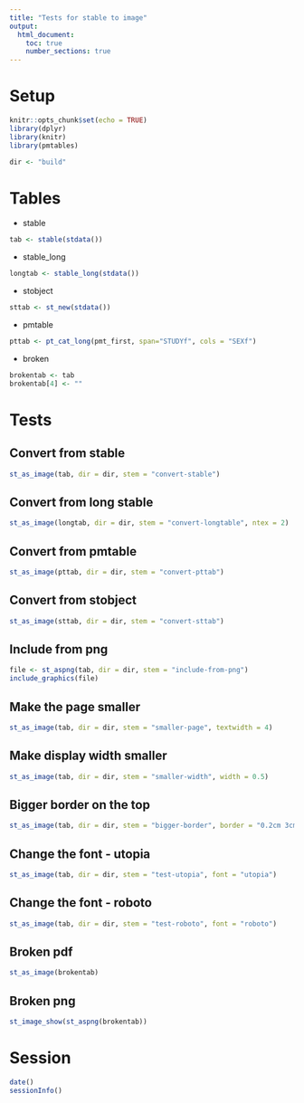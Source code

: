 ```yaml
---
title: "Tests for stable to image"
output: 
  html_document: 
    toc: true
    number_sections: true
---
```


# Setup

```r
knitr::opts_chunk$set(echo = TRUE)
library(dplyr)
library(knitr)
library(pmtables)

dir <- "build"
```


# Tables

- stable

```r
tab <- stable(stdata())
```

- stable_long

```r
longtab <- stable_long(stdata())
```


- stobject

```r
sttab <- st_new(stdata())
```

- pmtable

```r
pttab <- pt_cat_long(pmt_first, span="STUDYf", cols = "SEXf")
```

- broken 

```r
brokentab <- tab
brokentab[4] <- ""
```


# Tests

## Convert from stable

```r
st_as_image(tab, dir = dir, stem = "convert-stable")
```

## Convert from long stable

```r
st_as_image(longtab, dir = dir, stem = "convert-longtable", ntex = 2)
```

## Convert from pmtable

```r
st_as_image(pttab, dir = dir, stem = "convert-pttab")
```

## Convert from stobject

```r
st_as_image(sttab, dir = dir, stem = "convert-sttab")
```


## Include from png

```r
file <- st_aspng(tab, dir = dir, stem = "include-from-png")
include_graphics(file)
```

## Make the page smaller

```r
st_as_image(tab, dir = dir, stem = "smaller-page", textwidth = 4)
```

## Make display width smaller

```r
st_as_image(tab, dir = dir, stem = "smaller-width", width = 0.5)
```

## Bigger border on the top

```r
st_as_image(tab, dir = dir, stem = "bigger-border", border = "0.2cm 3cm")
```

## Change the font - utopia

```r
st_as_image(tab, dir = dir, stem = "test-utopia", font = "utopia")
```

## Change the font - roboto

```r
st_as_image(tab, dir = dir, stem = "test-roboto", font = "roboto")
```

## Broken pdf

```r
st_as_image(brokentab)
```

## Broken png

```r
st_image_show(st_aspng(brokentab))
```


# Session

```r
date()
sessionInfo()
```

